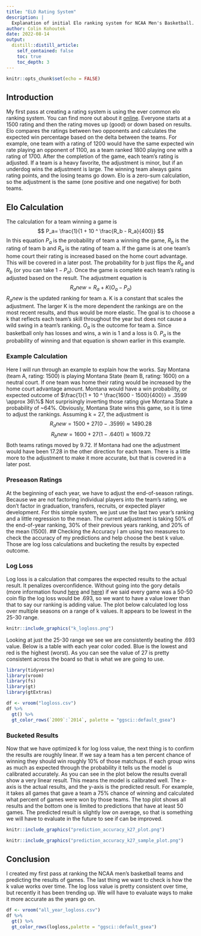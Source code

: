 ```yaml
---
title: "ELO Rating System"
description: |
  Explanation of initial Elo ranking system for NCAA Men's Basketball.
author: Colin Kohoutek
date: 2022-08-14
output:
  distill::distill_article:
    self_contained: false
    toc: true
    toc_depth: 3
---
```



```r
knitr::opts_chunk$set(echo = FALSE)
```
## Introduction
My first pass at creating a rating system is using the ever common elo ranking system. You can find more out about it [online](https://en.wikipedia.org/wiki/Elo_rating_system). Everyone starts at a 1500 rating and then the rating moves up (good) or down based on results. Elo compares the ratings between two opponents and calculates the expected win percentage based on the delta between the teams. For example, one team with a rating of 1200 would have the same expected win rate playing an opponent of 1100, as a team ranked 1800 playing one with a rating of 1700. After the completion of the game, each team's rating is adjusted. If a team is a heavy favorite, the adjustment is minor, but if an underdog wins the adjustment is large. The winning team always gains rating points, and the losing teams go down. Elo is a zero-sum calculation, so the adjustment is the same (one positive and one negative) for both teams.

## Elo Calculation
The calculation for a team winning a game is $$ P_a= \frac{1}{1 + 10 ^ \frac{R_b - R_a}{400}} $$ In this equation $P_a$ is the probability of team a winning the game, $R_b$ is the rating of team b and $R_a$ is the rating of team a. If the game is at one team's home court their rating is increased based on the home court advantage. This will be covered in a later post. The probability for b just flips the $R_a$ and $R_b$ (or you can take $1 - P_a$). Once the game is complete each team's rating is adjusted based on the result. The adjustment equation is $$ R_anew = R_a + K (O_a - P_a) $$ $R_anew$ is the updated ranking for team a. K is a constant that scales the adjustment. The larger K is the more dependent the rankings are on the most recent results, and thus would be more elastic. The goal is to choose a k that reflects each team's skill throughout the year but does not cause a wild swing in a team's ranking. $O_a$ is the outcome for team a. Since basketball only has losses and wins, a win is 1 and a loss is 0. $P_a$ is the probability of winning and that equation is shown earlier in this example.

### Example Calculation
Here I will run through an example to explain how the works. Say Montana (team A, rating: 1500) is playing Montana State (team B, rating: 1600) on a neutral court. If one team was home their rating would be increased by the home court advantage amount. Montana would have a win probability, or expected outcome of $\frac{1}{1 + 10 ^ \frac{1600 - 1500}{400}} = .3599 \approx 36\%$ Not surprisingly inverting those rating give Montana State a probability of ~64%. Obviously, Montana State wins this game, so it is time to adjust the rankings. Assuming k = 27, the adjustment is $$R_anew = 1500 + 27 (0 - .3599) \approx 1490.28$$ $$R_bnew = 1600 + 27 (1-.6401) \approx 1609.72$$ Both teams ratings moved by 9.72. If Montana had one the adjustment would have been 17.28 in the other direction for each team. There is a little more to the adjustment to make it more accurate, but that is covered in a later post. 

### Preseason Ratings
At the beginning of each year, we have to adjust the end-of-season ratings. Because we are not factoring individual players into the team's rating, we don't factor in graduation, transfers, recruits, or expected player development. For this simple system, we just use the last two year's ranking and a little regression to the mean. The current adjustment is taking 50% of the end-of-year ranking, 30% of their previous years ranking, and 20% of the mean (1500).
## Checking the Accuracy
I am using two measures to check the accuracy of my predictions and help choose the best k value. Those are log loss calculations and bucketing the results by expected outcome. 

### Log Loss
Log loss is a calculation that compares the expected results to the actual result. It penalizes overconfidence. Without going into the gory details (more information found [here](https://www.analyticsvidhya.com/blog/2020/11/binary-cross-entropy-aka-log-loss-the-cost-function-used-in-logistic-regression/) and [here](https://analyticsindiamag.com/all-you-need-to-know-about-log-loss-in-machine-learning/)) if we said every game was a 50-50 coin flip the log loss would be .693, so we want to have a value lower than that to say our ranking is adding value. The plot below calculated log loss over multiple seasons on a range of k values. It appears to be lowest in the 25-30 range.

```r
knitr::include_graphics("k_logloss.png")
```

Looking at just the 25-30 range we see we are consistently beating the .693 value. Below is a table with each year color coded. Blue is the lowest and red is the highest (worst). As you can see the value of 27 is pretty consistent across the board so that is what we are going to use.

```r
library(tidyverse)
library(vroom)
library(fs)
library(gt)
library(gtExtras)

df <- vroom("logloss.csv")
df %>%
  gt() %>%
  gt_color_rows(`2009`:`2014`, palette = "ggsci::default_gsea")
```
### Bucketed Results
Now that we have optimized k for log loss value, the next thing is to confirm the results are roughly linear. If we say a team has a ten percent chance of winning they should win roughly 10% of those matchups. If each group wins as much as expected through the probability it tells us the model is calibrated accurately. As you can see in the plot below the results overall show a very linear result. This means the model is calibrated well. The x-axis is the actual results, and the y-axis is the predicted result. For example, it takes all games that gave a team a 75% chance of winning and calculated what percent of games were won by those teams. The top plot shows all results and the bottom one is limited to predictions that have at least 50 games. The predicted result is slightly low on average, so that is something we will have to evaluate in the future to see if can be improved.

```r
knitr::include_graphics("prediction_accuracy_k27_plot.png")
```


```r
knitr::include_graphics("prediction_accuracy_k27_sample_plot.png")
```
## Conclusion
I created my first pass at ranking the NCAA men's basketball teams and predicting the results of games. The last thing we want to check is how the k value works over time. The log loss value is pretty consistent over time, but recently it has been trending up. We will have to evaluate ways to make it more accurate as the years go on.

```r
df <- vroom("all_year_logloss.csv")
df %>%
  gt() %>%
  gt_color_rows(logloss,palette = "ggsci::default_gsea")
```
